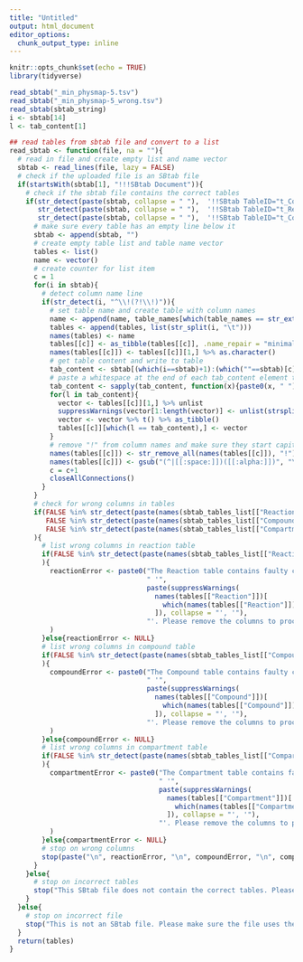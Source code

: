 ```yaml
---
title: "Untitled"
output: html_document
editor_options: 
  chunk_output_type: inline
---
```


```r
knitr::opts_chunk$set(echo = TRUE)
library(tidyverse)
```

```r
read_sbtab("_min_physmap-5.tsv")
read_sbtab("_min_physmap-5_wrong.tsv")
read_sbtab(sbtab_string)
i <- sbtab[14]
l <- tab_content[1]
```

```r
## read tables from sbtab file and convert to a list
read_sbtab <- function(file, na = ""){
  # read in file and create empty list and name vector
  sbtab <- read_lines(file, lazy = FALSE)
  # check if the uploaded file is an SBtab file
  if(startsWith(sbtab[1], "!!!SBtab Document")){
    # check if the sbtab file contains the correct tables
    if(str_detect(paste(sbtab, collapse = " "),  '!!SBtab TableID="t_Compound"|!!SBtab TableID=\'compound\'') &&
       str_detect(paste(sbtab, collapse = " "),  '!!SBtab TableID="t_Reaction"|!!SBtab TableID=\'reaction\'') &&
       str_detect(paste(sbtab, collapse = " "),  '!!SBtab TableID="t_Compartment"|!!SBtab TableID=\'compartment\'')){
      # make sure every table has an empty line below it
      sbtab <- append(sbtab, "") 
      # create empty table list and table name vector
      tables <- list()
      name <- vector()
      # create counter for list item
      c = 1 
      for(i in sbtab){
        # detect column name line
        if(str_detect(i, "^\\!(?!\\!)")){
          # set table name and create table with column names
          name <- append(name, table_names[which(table_names == str_extract(sbtab[which(i == sbtab)-1], table_names))])
          tables <- append(tables, list(str_split(i, "\t")))
          names(tables) <- name
          tables[[c]] <- as_tibble(tables[[c]], .name_repair = "minimal") %>% t() %>% as_tibble(.name_repair = "minimal")
          names(tables[[c]]) <- tables[[c]][1,] %>% as.character()
          # get table content and write to table
          tab_content <- sbtab[(which(i==sbtab)+1):(which(""==sbtab)[c]-1)]
          # paste a whitespace at the end of each tab_content element to get correct length for vector
          tab_content <- sapply(tab_content, function(x){paste0(x, " ")})
          for(l in tab_content){
            vector <- tables[[c]][1,] %>% unlist
            suppressWarnings(vector[1:length(vector)] <- unlist(strsplit(l, "\t")))
            vector <- vector %>% t() %>% as_tibble()
            tables[[c]][which(l == tab_content),] <- vector
          }
          # remove "!" from column names and make sure they start capitalised
          names(tables[[c]]) <- str_remove_all(names(tables[[c]]), "!") 
          names(tables[[c]]) <- gsub("(^|[[:space:]])([[:alpha:]])", "\\1\\U\\2", names(tables[[c]]), perl = TRUE)
          c = c+1
          closeAllConnections()
        } 
      }
      # check for wrong columns in tables
      if(FALSE %in% str_detect(paste(names(sbtab_tables_list[["Reaction"]]), collapse = " "), names(tables[["Reaction"]])) ||
         FALSE %in% str_detect(paste(names(sbtab_tables_list[["Compound"]]), collapse = " "), names(tables[["Compound"]])) ||
         FALSE %in% str_detect(paste(names(sbtab_tables_list[["Compartment"]]), collapse = " "), names(tables[["Compartment"]]))
      ){
        # list wrong columns in reaction table
        if(FALSE %in% str_detect(paste(names(sbtab_tables_list[["Reaction"]]), collapse = " "), names(tables[["Reaction"]]))
        ){
          reactionError <- paste0("The Reaction table contains faulty collumns:", 
                                  " '",
                                  paste(suppressWarnings(
                                    names(tables[["Reaction"]])[
                                      which(names(tables[["Reaction"]]) != names(sbtab_tables_list[["Reaction"]]))
                                    ]), collapse = "', '"), 
                                  "'. Please remove the columns to proceed."
          )
        }else{reactionError <- NULL}
        # list wrong columns in compound table
        if(FALSE %in% str_detect(paste(names(sbtab_tables_list[["Compound"]]), collapse = " "), names(tables[["Compound"]]))
        ){
          compoundError <- paste0("The Compound table contains faulty collumns:", 
                                  " '",
                                  paste(suppressWarnings(
                                    names(tables[["Compound"]])[
                                      which(names(tables[["Compound"]]) != names(sbtab_tables_list[["Compound"]]))
                                    ]), collapse = "', '"), 
                                  "'. Please remove the columns to proceed."
          )
        }else{compoundError <- NULL}
        # list wrong columns in compartment table
        if(FALSE %in% str_detect(paste(names(sbtab_tables_list[["Compartment"]]), collapse = " "), names(tables[["Compartment"]]))
        ){
          compartmentError <- paste0("The Compartment table contains faulty collumns:", 
                                     " '",
                                     paste(suppressWarnings(
                                       names(tables[["Compartment"]])[
                                         which(names(tables[["Compartment"]]) != names(sbtab_tables_list[["Compartment"]]))
                                       ]), collapse = "', '"), 
                                     "'. Please remove the columns to proceed."
          )
        }else{compartmentError <- NULL}
        # stop on wrong columns
        stop(paste("\n", reactionError, "\n", compoundError, "\n", compartmentError))
      }
    }else{
      # stop on incorrect tables
      stop("This SBtab file does not contain the correct tables. Please make sure the file contains a Reaction, a Compound, and a Compartment table.")
    }
  }else{
    # stop on incorrect file 
    stop("This is not an SBtab file. Please make sure the file uses the SBtab format.")
  }
  return(tables)
}
```